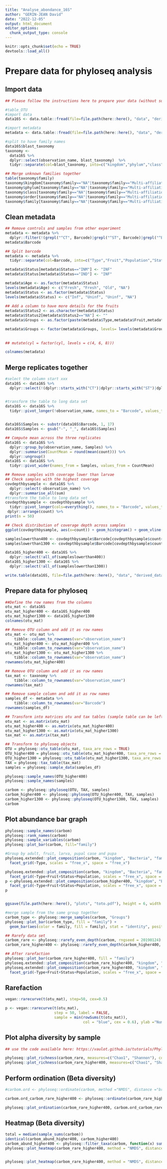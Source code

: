```yaml
---
title: "Analyse_abondance_16S"
author: "GERIN-JEAN David"
date: "2022-12-05"
output: html_document
editor_options: 
  chunk_output_type: console
---
```


```r
knitr::opts_chunk$set(echo = TRUE)
devtools::load_all()
```

# Prepare data for phyloseq analysis
## Import data
```r
## Please follow the instructions here to prepare your data (without sub-setting samples or taxa): https://vaulot.github.io/tutorials/Phyloseq_tutorial.html#read-the-data-and-create-phyloseq-objects

#table_OTU
#import data
data16S <- data.table::fread(file=file.path(here::here(), "data", "derived_data", "2022_16S_JRLAT_cleaned_filtered_abundance_final.tsv"), sep="\t",header=TRUE)

#import metadata
metadata <- data.table::fread(file=file.path(here::here(), "data", "derived_data", "Metadata_final.tsv"), sep="\t",header=TRUE)

#split to have family names
data16S$blast_taxonomy
taxonomy <- 
  data16S %>%
  dplyr::select(observation_name, blast_taxonomy)  %>%
  tidyr::separate(col=blast_taxonomy, into=c("kingdom","phylum","class","order","family","genus","species"),  sep=";", remove=TRUE)

## Merge unknown families together
table(taxonomy$family)
taxonomy$kingdom[taxonomy$family=="NA"|taxonomy$family=="Multi-affiliation"|taxonomy$family=="unknown family"] <- "Unknown"
taxonomy$phylum[taxonomy$family=="NA"|taxonomy$family=="Multi-affiliation"|taxonomy$family=="unknown family"] <- "Unknown"
taxonomy$class[taxonomy$family=="NA"|taxonomy$family=="Multi-affiliation"|taxonomy$family=="unknown family"] <- "Unknown"
taxonomy$order[taxonomy$family=="NA"|taxonomy$family=="Multi-affiliation"|taxonomy$family=="unknown family"] <- "Unknown"
taxonomy$family[taxonomy$family=="NA"|taxonomy$family=="Multi-affiliation"|taxonomy$family=="unknown family"] <- "Unknown"

```

## Clean metadata
```r

## Remove controls and samples from other experiment
metadata <- metadata %>%
  dplyr::filter(!(grepl("^CT", Barcode)|grepl("^ST", Barcode)|grepl("^BL", Barcode)|grepl("^CH", Barcode)))
metadata$Barcode

## Split barcode
metadata <- metadata %>%
  tidyr::separate(col=Barcode, into=c("Type","Fruit","Population","Status","Number"),  sep="_", remove=FALSE)

metadata$Status[metadata$Status=="INM"] <- "INF"
metadata$Status[metadata$Status=="IND"] <- "INF"

metadata$Age <- as.factor(metadata$Status)
levels(metadata$Age) <- c("Fresh", "Fresh", "Old", "NA")
metadata$Status <- as.factor(metadata$Status)
levels(metadata$Status) <- c("Inf", "Uninf", "Uninf", "NA")
  
## Add a column to have more details for the fruits
metadata$Status2 <- as.character(metadata$Status)
metadata$Status2[metadata$Status2=="NA"] <- ""
metadata$Groups <- as.factor(paste(metadata$Type,metadata$Fruit,metadata$Status2))

metadata$Groups <- factor(metadata$Groups, levels= levels(metadata$Groups)[c(2:9, 1)] )
 
  
## mutate(cyl = factor(cyl, levels = c(4, 6, 8)))

colnames(metadata)
```

## Merge replicates together
```r

#select the column start xxx
data16S <- data16S %>%
  dplyr::select(!(dplyr::starts_with("CT")|dplyr::starts_with("ST")|dplyr::starts_with("BL")|dplyr::starts_with("CH")|dplyr::starts_with("Undetermined")|dplyr::starts_with("observation_sum")|dplyr::starts_with("#comment")|dplyr::starts_with("rdp_tax_and_bootstrap")|dplyr::starts_with("seed_id")|dplyr::starts_with("seed_sequence")))


#transform the table to long data set 
data16S <- data16S %>%
  tidyr::pivot_longer(!observation_name, names_to = "Barcode", values_to = "count") 
 

data16S$Samples <- substr(data16S$Barcode, 1, 17)
data16S$Samples <- gsub("-", "_", data16S$Samples)

## Compute mean across the three replicates
data16S <- data16S %>% 
  dplyr::group_by(observation_name, Samples) %>% 
  dplyr::summarise(CountMean = round(mean(count))) %>% 
  dplyr::ungroup()
data16S <- data16S %>% 
  tidyr::pivot_wider(names_from = Samples, values_from = CountMean)

## Remove samples with coverage lower than larvae
## Check samples with the highest coverage
covdepthbysample <- data16S %>% 
  dplyr::select(-observation_name) %>%
  dplyr::summarise_all(sum)
#transform the table to long data set 
covdepthbysample <- covdepthbysample %>%
  tidyr::pivot_longer(cols=everything(), names_to = "Barcode", values_to = "count") %>%
 dplyr::arrange(count) %>%
print(n = 50)

## Check distribution of coverage depth across samples
ggplot(covdepthbysample, aes(x=count)) + geom_histogram() + geom_vline(aes(xintercept = 400), colour="red")+ geom_vline(aes(xintercept = 1300), colour="red")

sampleslowerthan400 <- covdepthbysample$Barcode[covdepthbysample$count<400]
sampleslowerthan1300 <- covdepthbysample$Barcode[covdepthbysample$count<1300]

data16S_higher400 <- data16S %>% 
  dplyr::select(!all_of(sampleslowerthan400))
data16S_higher1300 <- data16S %>% 
  dplyr::select(!all_of(sampleslowerthan1300))

write.table(data16S, file=file.path(here::here(), "data", "derived_data", "2022_16S_JRLAT_cleaned_filtered_abundance_final_perSample.tsv"), sep="\t", row.names=FALSE, col.names=TRUE, quote=FALSE)
```

## Prepare data for phyloseq
```r

##Define the row names from the columns
otu_mat <- data16S
otu_mat_higher400 <- data16S_higher400
otu_mat_higher1300 <- data16S_higher1300
colnames(otu_mat)

## Remove OTU column and add it as row names
otu_mat <- otu_mat %>%
    tibble::column_to_rownames(var="observation_name")
otu_mat_higher400 <- otu_mat_higher400 %>%
    tibble::column_to_rownames(var="observation_name")
otu_mat_higher1300 <- otu_mat_higher1300 %>%
    tibble::column_to_rownames(var="observation_name")
rownames(otu_mat_higher400)

## Remove OTU column and add it as row names
tax_mat <- taxonomy %>%
    tibble::column_to_rownames(var="observation_name")
rownames(tax_mat)

## Remove sample column and add it as row names
samples_df <- metadata %>%
    tibble::column_to_rownames(var="Barcode")
rownames(samples_df)

## Transform into matrices otu and tax tables (sample table can be left as data frame)
otu_mat <- as.matrix(otu_mat)
otu_mat_higher400 <- as.matrix(otu_mat_higher400)
otu_mat_higher1300 <- as.matrix(otu_mat_higher1300)
tax_mat <- as.matrix(tax_mat)

## Transform to phyloseq objects
OTU = phyloseq::otu_table(otu_mat, taxa_are_rows = TRUE)
OTU_higher400 = phyloseq::otu_table(otu_mat_higher400, taxa_are_rows = TRUE)
OTU_higher1300 = phyloseq::otu_table(otu_mat_higher1300, taxa_are_rows = TRUE)
TAX = phyloseq::tax_table(tax_mat)
samples = phyloseq::sample_data(samples_df)

phyloseq::sample_names(OTU_higher400)
phyloseq::sample_names(samples)

carbom <- phyloseq::phyloseq(OTU, TAX, samples)
carbom_higher400 <- phyloseq::phyloseq(OTU_higher400, TAX, samples)
carbom_higher1300 <- phyloseq::phyloseq(OTU_higher1300, TAX, samples)
carbom
```

## Plot abundance bar graph
```r
phyloseq::sample_names(carbom)
phyloseq::rank_names(carbom)
phyloseq::sample_variables(carbom)
phyloseq::plot_bar(carbom, fill="family")

#Group by adult, fruit, larva, pupal case and pupa
phyloseq.extended::plot_composition(carbom, "kingdom", "Bacteria", "family", fill = "family", numberOfTaxa = 11) +
  facet_grid(~Type, scales = "free_x", space = "free_x")

phyloseq.extended::plot_composition(carbom, "kingdom", "Bacteria", "family", fill = "family", numberOfTaxa = 9) + 
  facet_grid(~Type+Fruit+Status+Population, scales = "free_x", space = "free_x")
p <-phyloseq.extended::plot_composition(carbom_higher400, "kingdom", "Bacteria", "family", fill = "family", numberOfTaxa = 9) + 
  facet_grid(~Type+Fruit+Status+Population, scales = "free_x", space = "free_x")
p


ggsave(file.path(here::here(), "plots", "toto.pdf"), height = 6, width = 8)

#merge sample from the same group together 
carbom_type <- phyloseq::merge_samples(carbom, "Groups")
phyloseq::plot_bar(carbom_type, fill = "family") + 
  geom_bar(aes(color = family, fill = family), stat = "identity", position="stack")

## Rarefy data set
carbom_rare <- phyloseq::rarefy_even_depth(carbom, rngseed = 20190124)
carbom_rare_higher400 <- phyloseq::rarefy_even_depth(carbom_higher400, rngseed = 20190124)

## After rarefaction
phyloseq::plot_bar(carbom_rare_higher400, fill = "family")
phyloseq.extended::plot_composition(carbom_rare_higher400, "kingdom", "Bacteria", "family", fill = "family", numberOfTaxa = 9)
phyloseq.extended::plot_composition(carbom_rare_higher400, "kingdom", "Bacteria", "family", fill = "family", numberOfTaxa = 9) + 
  facet_grid(~Type+Fruit+Status+Population, scales = "free_x", space = "free_x")

```
## Rarefaction
```r
vegan::rarecurve(t(otu_mat), step=50, cex=0.5)

p <- vegan::rarecurve(t(otu_mat), 
                      step = 50, label = FALSE, 
                      sample = min(rowSums(t(otu_mat)), 
                                   col = "blue", cex = 0.6), ylab ="Number of OTUs")
```
## Plot alpha diversity by sample
```r
## use the code available here: https://vaulot.github.io/tutorials/Phyloseq_tutorial.html#bar-graphs)

phyloseq::plot_richness(carbom_rare, measures=c("Chao1", "Shannon"), color="Groups")
phyloseq::plot_richness(carbom_rare_higher400, measures=c("Chao1", "Shannon"), color="Groups")
```

## Perform ordination (Beta diversity)
```r
#carbom.ord <- phyloseq::ordinate(carbom, method ="NMDS", distance ="bray")

carbom.ord_carbom_rare_higher400 <- phyloseq::ordinate(carbom_rare_higher400, method ="NMDS", distance ="jaccard")

phyloseq::plot_ordination(carbom_rare_higher400, carbom.ord_carbom_rare_higher400, type="Fruit", color="Groups", shape= "Type", title="")

```

## Heatmap (Beta diversity)
```r

total = median(sample_sums(carbom))
identical(carbom_abund_higher400, carbom_higher400)
carbom_abund_higher400 <- phyloseq::filter_taxa(carbom, function(x) sum(x ) > 400, TRUE)
phyloseq::plot_heatmap(carbom_rare_higher400, method = "NMDS", distance = "bray", sample.order = "Type")


phyloseq::plot_heatmap(carbom_rare_higher400, method = "NMDS", distance = "jaccard", sample.order = "Groups")

```

